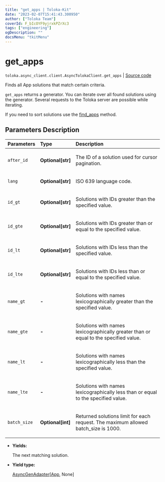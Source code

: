 ```yaml
---
title: "get_apps | Toloka-Kit"
date: "2023-02-07T15:41:43.300950"
author: ["Toloka Team"]
coverId: F_bIcOYF9yjrxkPZrXc3
tags: ["engineering"]
ogDescription: ""
docsMenu: "tkitMenu"
---
```


# get_apps
`toloka.async_client.client.AsyncTolokaClient.get_apps` | [Source code](https://github.com/Toloka/toloka-kit/blob/v1.1.3/src/client/__init__.py#L0)

Finds all App solutions that match certain criteria.

`get_apps` returns a generator. You can iterate over all found solutions using the generator. Several requests to the Toloka server are possible while iterating.

If you need to sort solutions use the [find_apps](/docs-new/toloka-kit/reference/toloka.client.TolokaClient.find_apps) method.

## Parameters Description

| Parameters | Type | Description |
| :----------| :----| :-----------|
`after_id`|**Optional\[str\]**|<p>The ID of a solution used for cursor pagination.</p>
`lang`|**Optional\[str\]**|<p>ISO 639 language code.</p>
`id_gt`|**Optional\[str\]**|<p>Solutions with IDs greater than the specified value.</p>
`id_gte`|**Optional\[str\]**|<p>Solutions with IDs greater than or equal to the specified value.</p>
`id_lt`|**Optional\[str\]**|<p>Solutions with IDs less than the specified value.</p>
`id_lte`|**Optional\[str\]**|<p>Solutions with IDs less than or equal to the specified value.</p>
`name_gt`|**-**|<p>Solutions with names lexicographically greater than the specified value.</p>
`name_gte`|**-**|<p>Solutions with names lexicographically greater than or equal to the specified value.</p>
`name_lt`|**-**|<p>Solutions with names lexicographically less than the specified value.</p>
`name_lte`|**-**|<p>Solutions with names lexicographically less than or equal to the specified value.</p>
`batch_size`|**Optional\[int\]**|<p>Returned solutions limit for each request. The maximum allowed batch_size is 1000.</p>

* **Yields:**

  The next matching solution.

* **Yield type:**

  [AsyncGenAdapter](/docs-new/toloka-kit/reference/toloka.util.async_utils.AsyncGenAdapter)\[[App](/docs-new/toloka-kit/reference/toloka.client.app.App), None\]
